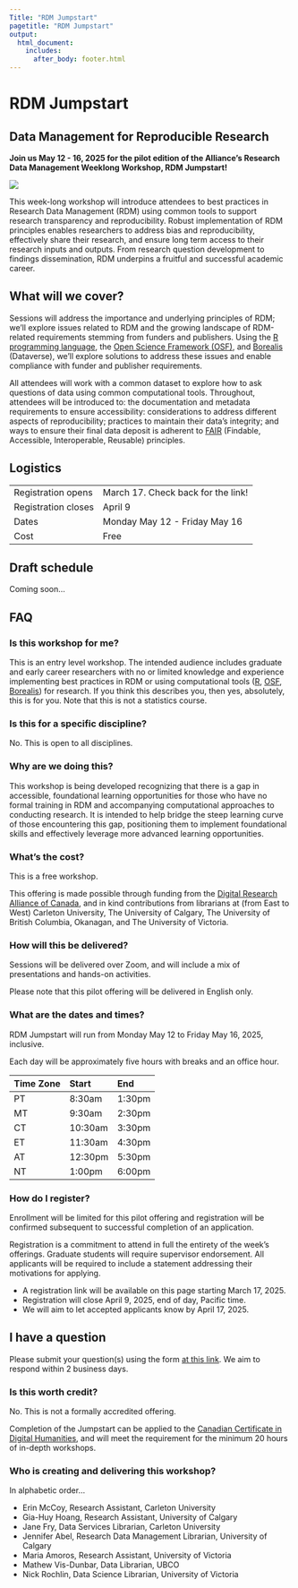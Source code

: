 ```yaml
---
Title: "RDM Jumpstart"
pagetitle: "RDM Jumpstart"
output:
  html_document:
    includes:
      after_body: footer.html
---
```


# RDM Jumpstart

## [Data Management for Reproducible Research]{.subtitle}

[**Join us May 12 - 16, 2025 for the pilot edition of the Alliance's Research Data Management Weeklong Workshop, RDM Jumpstart!**]{.intro}

![](images/Alliance_logo_Symbol.png)

This week-long workshop will introduce attendees to best practices in Research Data Management (RDM) using common tools to support research transparency and reproducibility. Robust implementation of RDM principles enables researchers to address bias and reproducibility, effectively share their research, and ensure long term access to their research inputs and outputs. From research question development to findings dissemination, RDM underpins a fruitful and successful academic career.

## What will we cover?

Sessions will address the importance and underlying principles of RDM; we'll explore issues related to RDM and the growing landscape of RDM-related requirements stemming from funders and publishers. Using the [R programming language](https://www.r-project.org/), the [Open Science Framework (OSF)](https://osf.io/), and [Borealis](https://borealisdata.ca/) (Dataverse), we'll explore solutions to address these issues and enable compliance with funder and publisher requirements.

All attendees will work with a common dataset to explore how to ask questions of data using common computational tools. Throughout, attendees will be introduced to: the documentation and metadata requirements to ensure accessibility: considerations to address different aspects of reproducibility; practices to maintain their data's integrity; and ways to ensure their final data deposit is adherent to [FAIR](https://www.go-fair.org/fair-principles/) (Findable, Accessible, Interoperable, Reusable) principles.

## Logistics

| | |
| --- | --- |
| Registration opens | March 17. Check back for the link! |
| Registration closes |	April 9 |
| Dates | Monday May 12 - Friday May 16 |
| Cost | Free |

## Draft schedule

Coming soon...

## FAQ

### Is this workshop for me?

This is an entry level workshop. The intended audience includes graduate and early career researchers with no or limited knowledge and experience implementing best practices in RDM or using computational tools ([R](https://www.r-project.org/), [OSF](https://osf.io/), [Borealis](https://borealisdata.ca/)) for research. If you think this describes you, then yes, absolutely, this is for you. Note that this is not a statistics course.

### Is this for a specific discipline?

No. This is open to all disciplines.

### Why are we doing this?

This workshop is being developed recognizing that there is a gap in accessible, foundational learning opportunities for those who have no formal training in RDM and accompanying computational approaches to conducting research. It is intended to help bridge the steep learning curve of those encountering this gap, positioning them to implement foundational skills and effectively leverage more advanced learning opportunities.

### What's the cost?

This is a free workshop.

This offering is made possible through funding from the [Digital Research Alliance of Canada](https://www.alliancecan.ca/en), and in kind contributions from librarians at (from East to West) Carleton University, The University of Calgary, The University of British Columbia, Okanagan, and The University of Victoria.

### How will this be delivered?

Sessions will be delivered over Zoom, and will include a mix of presentations and hands-on activities. 

Please note that this pilot offering will be delivered in English only.

### What are the dates and times?

RDM Jumpstart will run from Monday May 12 to Friday May 16, 2025, inclusive.

Each day will be approximately five hours with breaks and an office hour.

| Time Zone | Start | End |
| :--- | :--- | :--- |
| PT | 8:30am | 1:30pm |
| MT | 9:30am | 2:30pm |
| CT | 10:30am | 3:30pm 
| ET | 11:30am | 4:30pm |
| AT | 12:30pm | 5:30pm |
| NT | 1:00pm | 6:00pm |

### How do I register?

Enrollment will be limited for this pilot offering and registration will be confirmed subsequent to successful completion of an application.

Registration is a commitment to attend in full the entirety of the week's offerings. Graduate students will require supervisor endorsement. All applicants will be required to include a statement addressing their motivations for applying.

* A registration link will be available on this page starting March 17, 2025.
* Registration will close April 9, 2025, end of day, Pacific time.
* We will aim to let accepted applicants know by April 17, 2025.

## I have a question

Please submit your question(s) using the form [at this link](https://docs.google.com/forms/d/e/1FAIpQLSfaAPDzNIr9TW_r7EC5f2In5SCg06S3Mvc0pG4XT7xMN57KXA/viewform?usp=header). We aim to respond within 2 business days.

### Is this worth credit?

No. This is not a formally accredited offering.

Completion of the Jumpstart can be applied to the [Canadian Certificate in Digital Humanities](https://ccdhhn.ca/about-us/), and will meet the requirement for the minimum 20 hours of in-depth workshops. 

### Who is creating and delivering this workshop?

In alphabetic order...

* Erin McCoy, Research Assistant, Carleton University
* Gia-Huy Hoang, Research Assistant, University of Calgary 
* Jane Fry, Data Services Librarian, Carleton University
* Jennifer Abel, Research Data Management Librarian, University of Calgary
* Maria Amoros, Research Assistant, University of Victoria
* Mathew Vis-Dunbar, Data Librarian, UBCO
* Nick Rochlin, Data Science Librarian, University of Victoria

